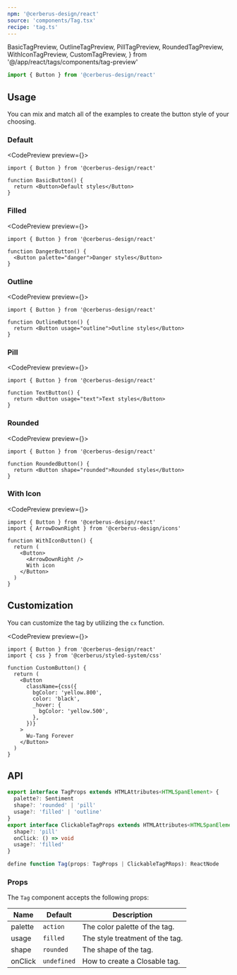 ```yaml
---
npm: '@cerberus-design/react'
source: 'components/Tag.tsx'
recipe: 'tag.ts'
---
```


  BasicTagPreview,
  OutlineTagPreview,
  PillTagPreview,
  RoundedTagPreview,
  WithIconTagPreview,
  CustomTagPreview,
} from '@/app/react/tags/components/tag-preview'

```ts
import { Button } from '@cerberus-design/react'
```

## Usage

You can mix and match all of the examples to create the button style of your choosing.

### Default

<CodePreview preview={<BasicTagPreview />}>
```tsx title="button.tsx"
import { Button } from '@cerberus-design/react'

function BasicButton() {
  return <Button>Default styles</Button>
}
```
</CodePreview>

### Filled

<CodePreview preview={<BasicTagPreview />}>
```tsx title="button.tsx"
import { Button } from '@cerberus-design/react'

function DangerButton() {
  <Button palette="danger">Danger styles</Button>
}
```
</CodePreview>

### Outline

<CodePreview preview={<OutlineTagPreview />}>
```tsx title="button.tsx"
import { Button } from '@cerberus-design/react'

function OutlineButton() {
  return <Button usage="outline">Outline styles</Button>
}
```
</CodePreview>

### Pill

<CodePreview preview={<PillTagPreview />}>
```tsx title="button.tsx"
import { Button } from '@cerberus-design/react'

function TextButton() {
  return <Button usage="text">Text styles</Button>
}
```
</CodePreview>

### Rounded

<CodePreview preview={<RoundedTagPreview />}>
```tsx title="button.tsx"
import { Button } from '@cerberus-design/react'

function RoundedButton() {
  return <Button shape="rounded">Rounded styles</Button>
}
```
</CodePreview>

### With Icon

<CodePreview preview={<WithIconTagPreview />}>
```tsx title="button.tsx"
import { Button } from '@cerberus-design/react'
import { ArrowDownRight } from '@cerberus-design/icons'

function WithIconButton() {
  return (
    <Button>
      <ArrowDownRight />
      With icon
    </Button>
  )
}
```
</CodePreview>

## Customization

You can customize the tag by utilizing the `cx` function.

<CodePreview preview={<CustomTagPreview />}>
```tsx title="button.tsx"
import { Button } from '@cerberus-design/react'
import { css } from '@cerberus/styled-system/css'

function CustomButton() {
  return (
    <Button
      className={css({
        bgColor: 'yellow.800',
        color: 'black',
        _hover: {
          bgColor: 'yellow.500',
        },
      })}
    >
      Wu-Tang Forever
    </Button>
  )
}
```
</CodePreview>

## API

```ts showLineNumbers=false
export interface TagProps extends HTMLAttributes<HTMLSpanElement> {
  palette?: Sentiment
  shape?: 'rounded' | 'pill'
  usage?: 'filled' | 'outline'
}
export interface ClickableTagProps extends HTMLAttributes<HTMLSpanElement> {
  shape?: 'pill'
  onClick: () => void
  usage?: 'filled'
}

define function Tag(props: TagProps | ClickableTagPRops): ReactNode
````

### Props

The `Tag` component accepts the following props:

| Name     | Default | Description                            |
| -------- | ------- | -------------------------------------- |
| palette  | `action`   | The color palette of the tag. |
| usage    | `filled`    | The style treatment of the tag.    |
| shape    | `rounded`    | The shape of the tag.              |
| onClick  | `undefined` | How to create a Closable tag.         |
